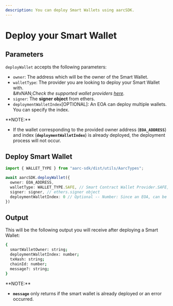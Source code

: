 ```yaml
---
description: You can deploy Smart Wallets using aarcSDK.
---
```


# Deploy your Smart Wallet

## Parameters

`deployWallet` accepts the following parameters:

* `owner`: The address which will be the owner of the Smart Wallet.
* `walletType`: The provider you are looking to deploy your Smart Wallet with.\
  &#xNAN;_&#x43;heck the supported wallet providers_ [_here_](broken-reference)_._
* `signer`: The **signer object** from ethers.
* `deploymentWalletIndex`\[OPTIONAL]: An EOA can deploy multiple wallets. You can specify the index.

<Info>
**NOTE:**

* If the wallet corresponding to the provided owner address (**`EOA_ADDRESS`**) and index (**`deploymentWalletIndex`**) is already deployed, the deployment process will not occur.
</Info>

## Deploy Smart Wallet

```typescript
import { WALLET_TYPE } from "aarc-sdk/dist/utils/AarcTypes";

await aarcSDK.deployWallet({
  owner: EOA_ADDRESS,
  walletType: WALLET_TYPE.SAFE, // Smart Contract Wallet Provider.SAFE, // Smart Contract Wallet Provider
  signer: signer, // ethers.signer object
  deploymentWalletIndex: 0 // Optional -- Number: Since an EOA, can be used to deploy multiple wallets. you can supply any index and it will deploy wallet for you
})
```

## Output

This will be the following output you will receive after deploying a Smart Wallet:

```bash
{
  smartWalletOwner: string;
  deploymentWalletIndex: number;
  txHash: string;
  chainId: number;
  message?: string;
}
```

<Info>
**NOTE:**

* **`message`** only returns if the smart wallet is already deployed or an error occurred.
</Info>

